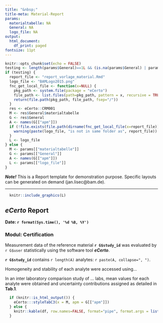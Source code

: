---
title: "&nbsp;"
title-meta: Material-Report
params:
  materialtabelle: NA
  General: NA
  logo_file: NA
output:
  html_document:
    df_print: paged
fontsize: 11pt
---

```{r setup, include=FALSE}
knitr::opts_chunk$set(echo = FALSE)
testing <- length(params$General)==1L && (is.na(params$General) | params$General=="NA")
if (testing) {
  report_file <- "report_vorlage_material.Rmd"
  logo_file <- "BAMLogo2015.png"
  fnc_get_local_file <- function(x=NULL) {
    pkg_path <- system.file(package = "eCerto")
    file_path <- list.files(path=pkg_path, pattern = x, recursive = TRUE)[1]
    return(file.path(pkg_path, file_path, fsep="/"))
  }
  res <- eCerto::CRM001
  M <- res$General$materialtabelle
  G <- res$General
  A <- names(G[["apm"]])
  if (!file.exists(file.path(dirname(fnc_get_local_file(x=report_file)), logo_file))) {
    warning(paste(logo_file, "is not in same folder as", report_file))
  }
  L <- logo_file
} else {
  M <- params[["materialtabelle"]]
  G <- params[["General"]]
  A <- names(G[["apm"]])
  L <- params[["logo_file"]]
}
```

***Note!*** 
This is a Report template for demonstration purpose. Specific layouts can be 
generated on demand (jan.lisec@bam.de).

---

```{r Logo, echo=FALSE, out.width="20%", fig.align="right"}
  knitr::include_graphics(L)
```

## ***eCerto*** Report

**Date: `r format(Sys.time(), '%d %B, %Y')`**

### Modul: Certification

Measurement data of the reference material **`r G$study_id`** was evaluated by 
`r G$user` statistically using the software tool ***eCerto***. 

**`r G$study_id`** contains `r length(A)` analytes: `r paste(A, collapse=", ")`.

Homogeneity and stability of each analyte were accessed using...

In an inter laboratory comparison study of ... labs, mean values for each 
analyte were obtained and uncertainty contributions assigned as detailed 
in **Tab.1**.

```{r mat_tab, echo=FALSE}
  if (knitr::is_html_output()) {
    eCerto:::styleTabC3(x = M, apm = G[["apm"]])
  } else {
    knitr::kable(df, row.names=FALSE, format="pipe", format.args = list(decimal.mark = "."))
  }
```

